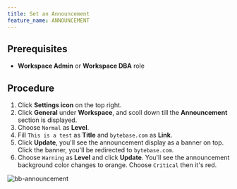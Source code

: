 ```yaml
---
title: Set an Announcement
feature_name: ANNOUNCEMENT
---
```


## Prerequisites

- **Workspace Admin** or **Workspace DBA** role

## Procedure

1. Click **Settings icon** on the top right.
2. Click **General** under **Workspace**, and scoll down till the **Announcement** section is displayed.
3. Choose `Normal` as **Level**.
4. Fill `This is a test` as **Title** and `bytebase.com` as **Link**.
5. Click **Update**, you'll see the announcement display as a banner on top. Click the banner, you'll be redirected to `bytebase.com`.
6. Choose `Warning` as **Level** and click **Update**. You'll see the announcement background color changes to orange. Choose `Critical` then it's red.

![bb-announcement](/content/docs/administration/announcement/bb-announcement.webp)

